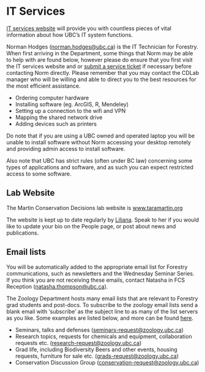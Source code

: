 # IT Services {-#itservices}

[IT services website](https://it.ubc.ca/) will provide you with countless pieces of vital information about how UBC’s IT system functions.

Norman Hodges ([norman.hodges@ubc.ca](mailto:norman.hodges@ubc.ca)) is the IT Technician for Forestry. When first arriving in the Department, some things that Norm may be able to help with are found below, however please do ensure that you first visit the IT services website and or [submit a service ticket](https://ubc.service-now.com/selfservice) if necessary before contacting Norm directly. Please remember that you may contact the CDLab manager who will be willing and able to direct you to the best resources for the most efficient assistance. 

* Ordering computer hardware
* Installing software (eg. ArcGIS, R, Mendeley)
* Setting up a connection to the wifi and VPN
* Mapping the shared network drive 
* Adding devices such as printers

Do note that if you are using a UBC owned and operated laptop you will be unable to install software without Norm accessing your desktop remotely and providing admin access to install software.  

Also note that UBC has strict rules (often under BC law) concerning some types of applications and software, and as such you can expect restricted access to some software.

## Lab Website {-#labwebsite}

The Martin Conservation Decisions lab website is [www.taramartin.org](https://www.taramartin.org/)

The website is kept up to date regularly by [Liljana](mailto:liljanameadmartin@gmail.com). Speak to her if you would like to update your bio on the People page, or post about news and publications.

## Email lists {-#emaillists}

You will be automatically added to the appropriate email list for Forestry communications, such as newsletters and the Wednesday Seminar Series. If you think you are not receiving these emails, contact Natasha in FCS Reception ([natasha.thompson@ubc.ca](mailto:natasha.thompson@ubc.ca)).

The Zoology Department hosts many email lists that are relevant to Forestry grad students and post-docs. To subscribe to the zoology email lists send a blank email with ‘subscribe’ as the subject line to as many of the list servers as you like. Some examples are listed below, and more can be found [here](https://www.zoology.ubc.ca/~bio310/noticeboard_files/listservs.htm).  

* Seminars, talks and defenses ([seminars-request@zoology.ubc.ca](mailto:seminars-request@zoology.ubc.ca))
* Research topics, requests for chemicals and equipment, collaboration requests etc. ([research-request@zoology.ubc.ca](mailto:research-request@zoology.ubc.ca))
* Grad life, including Biodiversity Beers and other events, housing requests, furniture for sale etc. ([grads-request@zoology.ubc.ca](grads-request@zoology.ubc.ca))
* Conservation Discussion Group ([conservation-request@zoology.ubc.ca](conservation-request@zoology.ubc.ca))

